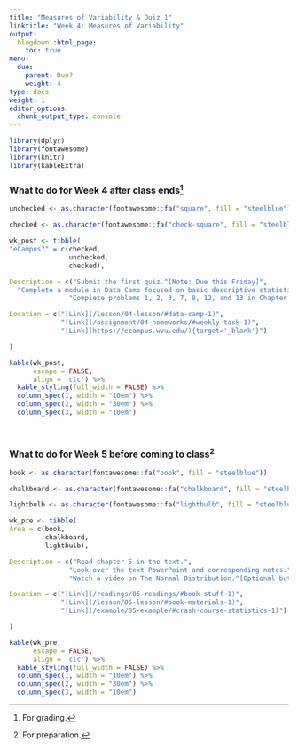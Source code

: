 ```yaml
---
title: "Measures of Variability & Quiz 1"
linktitle: "Week 4: Measures of Variability"
output:
  blogdown::html_page:
    toc: true
menu:
  due:
    parent: Due?
    weight: 4
type: docs
weight: 1
editor_options: 
  chunk_output_type: console
---
```


```r
library(dplyr)
library(fontawesome)
library(knitr)
library(kableExtra)
```

### What to do for Week 4 after class ends^[For grading.]

```r
unchecked <- as.character(fontawesome::fa("square", fill = "steelblue"))

checked <- as.character(fontawesome::fa("check-square", fill = "steelblue"))

wk_post <- tibble(
"eCampus?" = c(checked,
               unchecked, 
               checked),

Description = c("Submit the first quiz.^[Note: Due this Friday]",
  "Complete a module in Data Camp focused on basic descriptive statistics and an introduction to probability.",
               "Complete problems 1, 2, 3, 7, 8, 12, and 13 in Chapter 4."),

Location = c("[Link](/lesson/04-lesson/#data-camp-1)", 
             "[Link](/assignment/04-homeworks/#weekly-task-1)",
             "[Link](https://ecampus.wvu.edu/){target='_blank'}")

)
```

```r
kable(wk_post, 
      escape = FALSE,
      align = 'clc') %>%
  kable_styling(full_width = FALSE) %>%
  column_spec(1, width = "10em") %>%
  column_spec(2, width = "30em") %>%
  column_spec(3, width = "10em")
```

<br />

### What to do for Week 5 before coming to class^[For preparation.]

```r
book <- as.character(fontawesome::fa("book", fill = "steelblue"))

chalkboard <- as.character(fontawesome::fa("chalkboard", fill = "steelblue"))

lightbulb <- as.character(fontawesome::fa("lightbulb", fill = "steelblue"))

wk_pre <- tibble(
Area = c(book, 
         chalkboard, 
         lightbulb),

Description = c("Read chapter 5 in the text.",
               "Look over the text PowerPoint and corresponding notes.",
               "Watch a video on The Normal Distribution.^[Optional but recommended.]"),

Location = c("[Link](/readings/05-readings/#book-stuff-1)", 
             "[Link](/lesson/05-lesson/#book-materials-1)",
             "[Link](/example/05-example/#crash-course-statistics-1)")

)

```

```r
kable(wk_pre, 
      escape = FALSE,
      align = 'clc') %>%
  kable_styling(full_width = FALSE) %>%
  column_spec(1, width = "10em") %>%
  column_spec(2, width = "30em") %>%
  column_spec(3, width = "10em")
```

